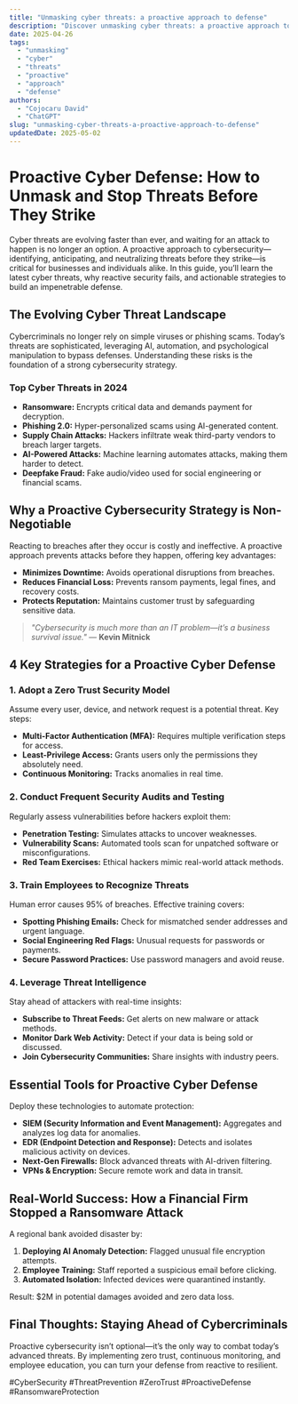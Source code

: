 ```yaml
---
title: "Unmasking cyber threats: a proactive approach to defense"
description: "Discover unmasking cyber threats: a proactive approach to defense with this in-depth guide, providing actionable insights and practical tips to boost your knowledge and results."
date: 2025-04-26
tags:
  - "unmasking"
  - "cyber"
  - "threats"
  - "proactive"
  - "approach"
  - "defense"
authors:
  - "Cojocaru David"
  - "ChatGPT"
slug: "unmasking-cyber-threats-a-proactive-approach-to-defense"
updatedDate: 2025-05-02
---
```

# Proactive Cyber Defense: How to Unmask and Stop Threats Before They Strike  

Cyber threats are evolving faster than ever, and waiting for an attack to happen is no longer an option. A proactive approach to cybersecurity—identifying, anticipating, and neutralizing threats before they strike—is critical for businesses and individuals alike. In this guide, you’ll learn the latest cyber threats, why reactive security fails, and actionable strategies to build an impenetrable defense.  

## The Evolving Cyber Threat Landscape  

Cybercriminals no longer rely on simple viruses or phishing scams. Today’s threats are sophisticated, leveraging AI, automation, and psychological manipulation to bypass defenses. Understanding these risks is the foundation of a strong cybersecurity strategy.  

### Top Cyber Threats in 2024  

- **Ransomware:** Encrypts critical data and demands payment for decryption.  
- **Phishing 2.0:** Hyper-personalized scams using AI-generated content.  
- **Supply Chain Attacks:** Hackers infiltrate weak third-party vendors to breach larger targets.  
- **AI-Powered Attacks:** Machine learning automates attacks, making them harder to detect.  
- **Deepfake Fraud:** Fake audio/video used for social engineering or financial scams.  

## Why a Proactive Cybersecurity Strategy is Non-Negotiable  

Reacting to breaches after they occur is costly and ineffective. A proactive approach prevents attacks before they happen, offering key advantages:  

- **Minimizes Downtime:** Avoids operational disruptions from breaches.  
- **Reduces Financial Loss:** Prevents ransom payments, legal fines, and recovery costs.  
- **Protects Reputation:** Maintains customer trust by safeguarding sensitive data.  

> *"Cybersecurity is much more than an IT problem—it’s a business survival issue."* — **Kevin Mitnick**  

## 4 Key Strategies for a Proactive Cyber Defense  

### 1. Adopt a Zero Trust Security Model  

Assume every user, device, and network request is a potential threat. Key steps:  

- **Multi-Factor Authentication (MFA):** Requires multiple verification steps for access.  
- **Least-Privilege Access:** Grants users only the permissions they absolutely need.  
- **Continuous Monitoring:** Tracks anomalies in real time.  

### 2. Conduct Frequent Security Audits and Testing  

Regularly assess vulnerabilities before hackers exploit them:  

- **Penetration Testing:** Simulates attacks to uncover weaknesses.  
- **Vulnerability Scans:** Automated tools scan for unpatched software or misconfigurations.  
- **Red Team Exercises:** Ethical hackers mimic real-world attack methods.  

### 3. Train Employees to Recognize Threats  

Human error causes 95% of breaches. Effective training covers:  

- **Spotting Phishing Emails:** Check for mismatched sender addresses and urgent language.  
- **Social Engineering Red Flags:** Unusual requests for passwords or payments.  
- **Secure Password Practices:** Use password managers and avoid reuse.  

### 4. Leverage Threat Intelligence  

Stay ahead of attackers with real-time insights:  

- **Subscribe to Threat Feeds:** Get alerts on new malware or attack methods.  
- **Monitor Dark Web Activity:** Detect if your data is being sold or discussed.  
- **Join Cybersecurity Communities:** Share insights with industry peers.  

## Essential Tools for Proactive Cyber Defense  

Deploy these technologies to automate protection:  

- **SIEM (Security Information and Event Management):** Aggregates and analyzes log data for anomalies.  
- **EDR (Endpoint Detection and Response):** Detects and isolates malicious activity on devices.  
- **Next-Gen Firewalls:** Block advanced threats with AI-driven filtering.  
- **VPNs & Encryption:** Secure remote work and data in transit.  

## Real-World Success: How a Financial Firm Stopped a Ransomware Attack  

A regional bank avoided disaster by:  

1. **Deploying AI Anomaly Detection:** Flagged unusual file encryption attempts.  
2. **Employee Training:** Staff reported a suspicious email before clicking.  
3. **Automated Isolation:** Infected devices were quarantined instantly.  

Result: $2M in potential damages avoided and zero data loss.  

## Final Thoughts: Staying Ahead of Cybercriminals  

Proactive cybersecurity isn’t optional—it’s the only way to combat today’s advanced threats. By implementing zero trust, continuous monitoring, and employee education, you can turn your defense from reactive to resilient.  

#CyberSecurity #ThreatPrevention #ZeroTrust #ProactiveDefense #RansomwareProtection  